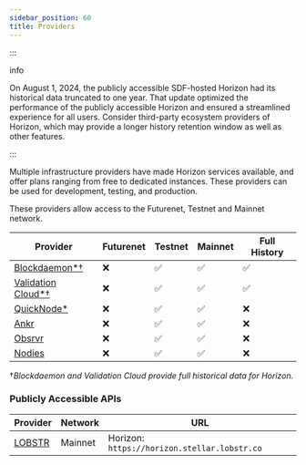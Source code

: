```yaml
---
sidebar_position: 60
title: Providers
---
```

:::

info

On August 1, 2024, the publicly accessible SDF-hosted Horizon had its historical data truncated to one year. That update optimized the performance of the publicly accessible Horizon and ensured a streamlined experience for all users. Consider third-party ecosystem providers of Horizon, which may provide a longer history retention window as well as other features.

:::

Multiple infrastructure providers have made Horizon services available, and offer plans ranging from free to dedicated instances. These providers can be used for development, testing, and production.

These providers allow access to the Futurenet, Testnet and Mainnet network.

| Provider | Futurenet | Testnet | Mainnet | Full History |
| --- | --- | --- | --- | --- |
| [Blockdaemon\*†](https://www.blockdaemon.com/apply/soroban) | ❌ | ✅ | ✅ | ✅ |
| [Validation Cloud\*†](https://app.validationcloud.io/) | ❌ | ✅ | ✅ | ✅ |
| [QuickNode\*](https://www.quicknode.com/docs/stellar) | ❌ | ✅ | ✅ | ❌ |
| [Ankr](https://www.ankr.com/rpc/advanced-api/) | ❌ | ✅ | ✅ | ❌ |
| [Obsrvr](https://www.withObsrvr.com/) | ❌ | ✅ | ✅ | ❌ |
| [Nodies](https://nodies.org) | ❌ | ✅ | ✅ | ❌ |

†_Blockdaemon and Validation Cloud provide full historical data for Horizon._

### Publicly Accessible APIs

| Provider | Network | URL |
| --- | --- | --- |
| [LOBSTR](https://lobstr.co) | Mainnet | Horizon: `https://horizon.stellar.lobstr.co` |
